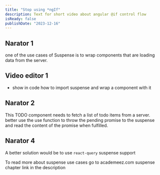 ```yaml
---
title: "Stop using *ngIf"
description: Text for short video about angular @if control flow
isReady: false
publishDate: "2023-12-16"
---
```


## Narator 1

one of the use cases of Suspense is to wrap components that are loading data from the server.

## Video editor 1

- show in code how to import suspense and wrap a component with it

## Narator 2

This TODO component needs to fetch a list of todo items from a server.
better use the use function to throw the pending promise to the suspense and read the content of the promise when fulfilled.

## Narator 4

A better solution would be to use `react-query` suspense support

To read more about suspense use cases go to academeez.com suspense chapter
link in the description


